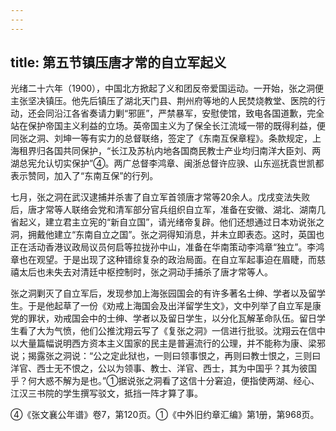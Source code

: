 ```yaml
---
---
---
```

title: 第五节镇压唐才常的自立军起义
---



光绪二十六年（1900），中国北方掀起了义和团反帝爱国运动。一开始，张之洞便主张坚决镇压。他先后镇压了湖北天门县、荆州府等地的人民焚烧教堂、医院的行动，还会同沿江各省奏请力剿“邪匪”，严禁暴军，安慰使馆，致电各国道歉，完全站在保护帝国主义利益的立场。英帝国主义为了保全长江流域一带的既得利益，便同张之洞、刘坤一等有实力的总督联络，签定了《东南互保章程》。条款规定，上海租界归各国共同保护，“长江及苏杭内地各国商民教士产业均归南洋大臣刘、两湖总宪允认切实保护”④。两广总督李鸿章、闽浙总督许应骙、山东巡抚袁世凯都表示赞同，加入了“东南互保”的行列。

七月，张之洞在武汉逮捕并杀害了自立军首领唐才常等20余人。戊戌变法失败后，唐才常等人联络会党和清军部分官兵组织自立军，准备在安徽、湖北、湖南几省起义，建立君主立宪的“新自立国”，请光绪帝复辟。他们还想通过日本劝说张之洞，拥戴他建立“东南自立之国”。张之洞得知消息，并未立即表态。这时，英国也正在活动香港议政局议员何启等拉拢孙中山，准备在华南策动李鸿章“独立”。李鸿章也在观望。于是出现了这种错综复杂的政治局面。在自立军起事迫在眉睫，而慈禧太后也未失去对清廷中枢控制时，张之洞动手捕杀了唐才常等人。

张之洞剿灭了自立军后，发现参加上海张园国会的有许多著名士绅、学者以及留学生。于是他起草了一份《劝戒上海国会及出洋留学生文》，文中列举了自立军是康党的罪状，劝戒国会中的士绅、学者以及留日学生，以分化瓦解革命队伍。留日学生看了大为气愤，他们公推沈翔云写了《复张之洞》一信进行批驳。沈翔云在信中以大量篇幅说明西方资本主义国家的民主是普遍流行的公理，并不能称为康、梁邪说；揭露张之洞说：“公之定此狱也，一则曰领事恨之，再则曰教士恨之，三则曰洋官、西士无不恨之，公以为领事、教士、洋官、西士，其为中国乎？其为彼国乎？何大惑不解为是也。”①据说张之洞看了这信十分窘迫，便指使两湖、经心、江汉三书院的学生撰写驳文，抵挡一阵才算了事。

④《张文襄公年谱》卷7，第120页。①《中外旧约章汇编》第1册，第968页。